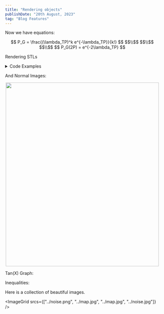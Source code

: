 ```yaml
---
title: "Rendering objects"
publishDate: "20th August, 2023"
tag: "Blog Features"
---
```

Now we have equations:
<center> 
$$ P_G = \frac{(\lambda_TP)^k e^{-\lambda_TP}}{k!} $$
$$\\$$
$$\\$$
$$\\$$
$$ P_G(2P) = e^{-2\lambda_TP} $$
</center>

Rendering STLs

<MeshRenderSwitch url="../full_bot.stl"/>

<details>
<summary>Code Examples</summary>
```js
console.log('Hi pluto!')
```
</details>


And Normal Images:
<center><img src="../map.jpg" width="500" height="600"/></center>

Tan(X) Graph:

<HelloFx />

Inequalities:

<InequalitiesExample />

Here is a collection of beautiful images.

<ImageGrid srcs={["../noise.png", "../map.jpg", "../map.jpg", "../noise.jpg"]} />

<BlogSuggestion link="/blog/default" title="Generating default blog items" />
